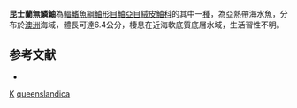 {{Speciesbox
| taxon = Kanekonia queenslandica
| binomial_authority =  [[Whitley|Whitley]], 1952 
| status = NE
| status_system = IUCN3.1
}}
'''昆士蘭無鱗鮋'''為[[輻鰭魚綱|輻鰭魚綱]][[鮋形目|鮋形目]][[鮋亞目|鮋亞目]][[絨皮鮋科|絨皮鮋科]]的其中一[[種|種]]，為亞熱帶海水魚，分布於[[澳洲|澳洲]]海域，體長可達6.4公分，棲息在近海軟底質底層水域，生活習性不明。

==参考文献==
*{{FishBase_species|genus=Kanekonia|species=queenslandica|year=2014|month=6}}

{{鮋形目小作品}}
{{Taxonbar}}
[[Category:_1952年描述的鱼类|K]]
[[Category:無鱗鮋屬|queenslandica]]